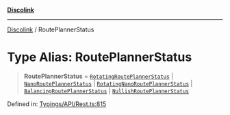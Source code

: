 [**Discolink**](../README.md)

***

[Discolink](../globals.md) / RoutePlannerStatus

# Type Alias: RoutePlannerStatus

> **RoutePlannerStatus** = [`RotatingRoutePlannerStatus`](../interfaces/RotatingRoutePlannerStatus.md) \| [`NanoRoutePlannerStatus`](../interfaces/NanoRoutePlannerStatus.md) \| [`RotatingNanoRoutePlannerStatus`](../interfaces/RotatingNanoRoutePlannerStatus.md) \| [`BalancingRoutePlannerStatus`](../interfaces/BalancingRoutePlannerStatus.md) \| [`NullishRoutePlannerStatus`](../interfaces/NullishRoutePlannerStatus.md)

Defined in: [Typings/API/Rest.ts:815](https://github.com/Archayu/discolink/blob/ddfd70ea55cc6996bf3567765f64fb3824cd3f79/src/Typings/API/Rest.ts#L815)

